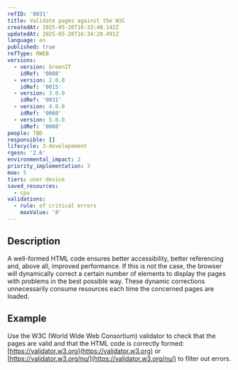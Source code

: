 ```yaml
---
refID: '0031'
title: Validate pages against the W3C
createdAt: 2025-05-26T16:33:40.142Z
updatedAt: 2025-05-26T16:34:20.491Z
language: en
published: true
refType: RWEB
versions:
  - version: GreenIT
    idRef: '0008'
  - version: 2.0.0
    idRef: '0015'
  - version: 3.0.0
    idRef: '0031'
  - version: 4.0.0
    idRef: '0060'
  - version: 5.0.0
    idRef: '0060'
people: TBD
responsible: []
lifecycle: 3-developement
rgesn: '2.6'
environmental_impact: 2
priority_implementation: 3
moe: 5
tiers: user-device
saved_resources:
  - cpu
validations:
  - rule: of critical errors
    maxValue: '0'
---
```


## Description

A well-formed HTML code ensures better accessibility, better referencing and, above all, improved performance. If this is not the case, the browser will dynamically correct a certain number of elements to display the pages with problems in the best possible way. These dynamic corrections unnecessarily consume resources each time the concerned pages are loaded.

## Example

Use the W3C (World Wide Web Consortium) validator to check that the pages are valid and that the HTML code is correctly formed: [https://validator.w3.org](https://validator.w3.org) or [https://validator.w3.org/nu/](https://validator.w3.org/nu/) to filter out errors.
